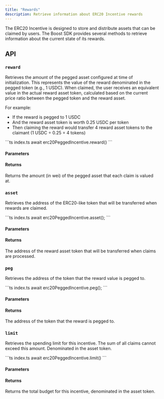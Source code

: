 ```yaml
---
title: "Rewards"
description: Retrieve information about ERC20 Incentive rewards
---
```



<SDKDisclaimer />

The ERC20 Incentive is designed to store and distribute assets that can be claimed by users. The Boost SDK provides several methods to retrieve information about the current state of its rewards.

## API

### `reward`

Retrieves the amount of the pegged asset configured at time of initialization. This represents the value of the reward denominated in the pegged token (e.g., 1 USDC). When claimed, the user receives an equivalent value in the actual reward asset token, calculated based on the current price ratio between the pegged token and the reward asset.

For example:
- If the reward is pegged to 1 USDC
- And the reward asset token is worth 0.25 USDC per token
- Then claiming the reward would transfer 4 reward asset tokens to the claimant (1 USDC ÷ 0.25 = 4 tokens)

<CodeGroup>
```ts index.ts
await erc20PeggedIncentive.reward()
```
</CodeGroup>

#### Parameters

<ReadParams />

#### Returns

<ResponseField name="Promise<bigint>" type="bigint">
  Returns the amount (in wei) of the pegged asset that each claim is valued at.
</ResponseField>

### `asset`

Retrieves the address of the ERC20-like token that will be transferred when rewards are claimed.

<CodeGroup>
```ts index.ts
await erc20PeggedIncentive.asset();
```
</CodeGroup>

#### Parameters

<ReadParams />

#### Returns

<ResponseField name="ERC20-like address" type="Address">
  The address of the reward asset token that will be transferred when claims are processed.
</ResponseField>

### `peg`

Retrieves the address of the token that the reward value is pegged to.

<CodeGroup>
```ts index.ts
await erc20PeggedIncentive.peg();
```
</CodeGroup>

#### Parameters

<ReadParams />

#### Returns

<ResponseField name="ERC20-like address" type="Address">
  The address of the token that the reward is pegged to.
</ResponseField>

### `limit`

Retrieves the spending limit for this incentive. The sum of all claims cannot exceed this amount. Denominated in the asset token.

<CodeGroup>
```ts index.ts
await erc20PeggedIncentive.limit()
```
</CodeGroup>

#### Parameters

<ReadParams />

#### Returns

<ResponseField name="Promise<bigint>" type="bigint">
  Returns the total budget for this incentive, denominated in the asset token.
</ResponseField>
